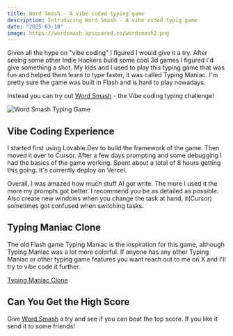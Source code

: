 ```yaml
---
title: Word Smash - A vibe coded typing game
description: Introducing Word Smash - A vibe coded typig game
date: "2025-03-10"
image: https://wordsmash.apsquared.co/wordsmash2.png
---
```


Given all the hype on "vibe coding" I figured I would give it a try.  After seeing some other Indie Hackers build some cool 3d games I figured I'd give something a shot.  My kids and I used to play this typing game that was fun and helped them learn to type faster, it was called Typing Maniac.  I'm pretty sure the game was built in Flash and is hard to play nowadays.

Instead you can try out [Word Smash](https://wordsmash.apsquared.co) - the Vibe coding typing challenge!

![Word Smash Typing Game](/wordsmash.png)


## Vibe Coding Experience

I started first using Lovable.Dev to build the framework of the game.  Then moved it over to Cursor.  After a few days prompting and some debugging
I had the basics of the game working.  Spent about a total of 8 hours getting this going.  It's currently deploy on Vercel.

Overall, I was amazed how much stuff AI got write.  The more I used it the more my prompts got better.  I recommend you be as detailed as possible.  Also create new windows when you change the task at hand, it(Cursor) sometimes got confused when switching tasks.

## Typing Maniac Clone

The old Flash game Typing Maniac is the inspiration for this game, although Typing Maniac was a lot more colorful.  If anyone has any other Typing Maniac or other typing game features you want reach out to me on X and I'll try to vibe code it further.

[Typing Maniac Clone](https://wordsmash.apsquared.co)


## Can You Get the High Score

Give [Word Smash](https://wordsmash.apsquared.co) a try and see if you can beat the top score.  If you like it send it to some friends!
